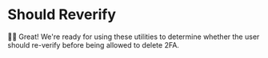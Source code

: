 # Should Reverify

👨‍💼 Great! We're ready for using these utilities to determine whether the user
should re-verify before being allowed to delete 2FA.
